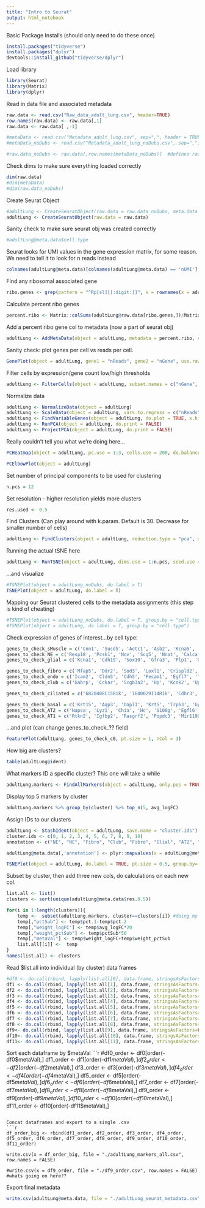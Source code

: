```yaml
---
title: "Intro to Seurat"
output: html_notebook
---
```


Basic Package Installs (should only need to do these once)
```r
install.packages("tidyverse")
install.packages("dplyr")
devtools::install_github("tidyverse/dplyr")
```

Load library
```r
library(Seurat)
library(Matrix)
library(dplyr)
```

Read in data file and associated metadata
```r
raw.data <- read.csv("Raw_data_adult_lung.csv", header=TRUE)
row.names(raw.data) <- raw.data[,1]
raw.data <- raw.data[ ,-1]

#metaData <- read.csv("Metadata_adult_lung.csv", sep=",", header = TRUE, row.names = 1)
#metaData_noDubs <- read.csv("Metadata_adult_lung_noDubs.csv", sep=",", header = TRUE, row.names = 1)

#raw.data_noDubs <- raw.data[,row.names(metaData_noDubs)]  #defines raw.data.less as ONLY cells found w/in metaData
```

Check dims to make sure everything loaded correctly
```r
dim(raw.data)
#dim(metaData)
#dim(raw.data_noDubs)
```

Create Seurat Object
```r
#adultLung <- CreateSeuratObject(raw.data = raw.data_noDubs, meta.data = metaData_noDubs)
adultLung <- CreateSeuratObject(raw.data = raw.data)
```

Sanity check to make sure seurat obj was created correctly
```r
#adultLung@meta.data$cell.type
```

Seurat looks for UMI values in the gene expression matrix, for some reason. We need to tell it to look for n reads instead 
```r
colnames(adultLung@meta.data)[colnames(adultLung@meta.data) == 'nUMI'] <- 'nReads'
```

Find any ribosomal associated gene
```r
ribo.genes <- grep(pattern = "^Rp[sl][[:digit:]]", x = rownames(x = adultLung@data), value = TRUE)
```

Calculate percent ribo genes
```r
percent.ribo <- Matrix::colSums(adultLung@raw.data[ribo.genes,])/Matrix::colSums(adultLung@raw.data)

```

Add a percent ribo gene col to metadata (now a part of seurat obj)
```r
adultLung <- AddMetaData(object = adultLung, metadata = percent.ribo, col.name = "percent.ribo")
```

Sanity check: plot genes per cell vs reads per cell.
```r
GenePlot(object = adultLung, gene1 = "nReads", gene2 = "nGene", use.raw=T)
```

Filter cells by expression/gene count low/high thresholds
```r
adultLung <- FilterCells(object = adultLung, subset.names = c("nGene", "nReads"), low.thresholds = c(500, 50000), high.thresholds = c(25000, 2000000))
```

Normalize data
```r
adultLung <- NormalizeData(object = adultLung)
adultLung <- ScaleData(object = adultLung, vars.to.regress = c("nReads", "percent.ribo","Rn45s"))
adultLung <- FindVariableGenes(object = adultLung, do.plot = TRUE, x.high.cutoff = Inf, y.cutoff = 0.5)
adultLung <- RunPCA(object = adultLung, do.print = FALSE)
adultLung <- ProjectPCA(object = adultLung, do.print = FALSE)
```

Really couldn’t tell you what we’re doing here…
```r
PCHeatmap(object = adultLung, pc.use = 1:3, cells.use = 200, do.balanced = TRUE, label.columns = FALSE, num.genes = 8)

PCElbowPlot(object = adultLung)

```

Set number of principal components to be used for clustering
```r
n.pcs = 12
```

Set resolution - higher resolution yields more clusters
```r
res.used <- 0.5
```

Find Clusters (Can play around with k.param. Default is 30. Decrease for smaller number of cells)
```r
adultLung <- FindClusters(object = adultLung, reduction.type = "pca", dims.use = 1:n.pcs, resolution = res.used, print.output = 0, save.SNN = TRUE, force.recalc = TRUE, k.param = 10)
```

Running the actual tSNE here
```r
adultLung <- RunTSNE(object = adultLung, dims.use = 1:n.pcs, seed.use = 10, perplexity=20)
```

…and visualize
```r
#TSNEPlot(object = adultLung_noDubs, do.label = T)
TSNEPlot(object = adultLung, do.label = T)
```

Mapping our Seurat clustered cells to the metadata assignments (this step is kind of cheating)
```r
#TSNEPlot(object = adultLung_noDubs, do.label = T, group.by = "cell.type")
#TSNEPlot(object = adultLung, do.label = T, group.by = "cell.type")
```

Check expression of genes of interest...by cell type:
```r
genes_to_check_sMuscle = c('Cnn1', 'Susd5', 'Actc1', 'Asb2', 'Kcna5', 'Ldb3', 'Myocd', 'Eln', 'Actg2', 'Acta2')
genes_to_check_NE = c('Resp18', 'Pcsk1', 'Nov', 'Scg5', 'Nnat', 'Calca', 'Ptprn', 'Slc35d3', 'Ascl1', 'Chga')
genes_to_check_glial = c('Kcna1', 'Cdh19', 'Sox10', 'Gfra3', 'Plp1', 'Gpr37l1', 'Art3', 'Rasgef1c', 'Kcna6', 'Gfap')

genes_to_check_fibro = c('Mfap5', 'Ddr2', 'Sod3', 'Loxl1', 'Crispld2', 'Bgn', 'Mgp', 'Eln', 'Pdgfra', 'Pdgfrb')
genes_to_check_endo = c('Icam2', 'Cldn5', 'Cdh5', 'Pecam1', 'Egfl7', 'Tie1', 'Mir126', 'Ctla2a', 'Tek', 'Flt1')
genes_to_check_club = c('Gabrp', 'Cckar', 'Scgb3a2', 'Hp', 'Kcnk2', 'Upk3a', 'Cldn10', 'Pon1', 'Cyp2f2', 'Scgb1a1')

genes_to_check_ciliated = c('6820408C15Rik', '1600029I14Rik', 'Cdhr3', 'Mapk15', 'Spef2', 'Ccdc108', 'Rgs22', 'Foxj1', 'Ccdc153', 'Tmem212')

genes_to_check_basal = c('Krt15', 'Aqp3', 'Dapl1', 'Krt5', 'Trp63', 'Gpr87', 'B3galt2', 'Defb1', 'Ccdc3', 'Krt14')
genes_to_check_AT2 = c('Napsa', 'Lyz1', 'Chia', 'Hc', 'S100g', 'Egfl6', 'Sftpc', 'Sftpb', 'Mlc1', 'Muc1')
genes_to_check_AT1 = c('Rtkn2', 'Igfbp2', 'Rasgrf2', 'Popdc3', 'Mir1199', 'Col4a3', 'Cdkn2b', 'Unc13d', 'Pdpn', 'Ager')

```

...and plot (can change genes_to_check_?? field)
```r
FeaturePlot(adultLung, genes_to_check_c0, pt.size = 1, nCol = 3)
```

How big are clusters? 
```r
table(adultLung@ident)
```

What markers ID a specific cluster? This one will take a while
```r
adultLung.markers <- FindAllMarkers(object = adultLung, only.pos = TRUE, min.pct = 0.25, thresh.use = 0.25)
```

Display top 5 markers by cluster
```r
adultLung.markers %>% group_by(cluster) %>% top_n(5, avg_logFC)
```

Assign IDs to our clusters
```r
adultLung <- StashIdent(object = adultLung, save.name = "cluster.ids")
cluster.ids <- c(0, 1, 2, 3, 4, 5, 6, 7, 8, 9, 10)
annotation <- c("NE", "NE", "Fibro", "Club", "Fibro", "Glial", "AT2", "Basal", "Endo", "AT1", "Ciliated")  

adultLung@meta.data[,'annotation'] <- plyr::mapvalues(x = adultLung@meta.data$cluster.ids, from = cluster.ids, to = annotation)

TSNEPlot(object = adultLung, do.label = TRUE, pt.size = 0.5, group.by='annotation')
```


Subset by cluster, then add three new cols, do calculations on each new col. 


```r
list.all <- list()
clusters <- sort(unique(adultLung@meta.data$res.0.5))

for(i in 1:length(clusters)){
    temp <-  subset(adultLung.markers, cluster==clusters[i]) #doing my subsetting here
    temp[,"pctSub"] <- temp$pct.1-temp$pct.2
    temp[,"weight_logFC"] <- temp$avg_logFC*20
    temp[,"weight_pctSub"] <- temp$pctSub*50
    temp[,"metaVal"] <- temp$weight_logFC+temp$weight_pctSub
    list.all[[i]] <-  temp
}
names(list.all) <- clusters

```

Read $list.all into individual (by cluster) data frames
```r

#df0 <- do.call(rbind, lapply(list.all[0], data.frame, stringsAsFactors=FALSE))
df1 <- do.call(rbind, lapply(list.all[1], data.frame, stringsAsFactors=FALSE))
df2 <- do.call(rbind, lapply(list.all[2], data.frame, stringsAsFactors=FALSE))
df3 <- do.call(rbind, lapply(list.all[3], data.frame, stringsAsFactors=FALSE))
df4 <- do.call(rbind, lapply(list.all[4], data.frame, stringsAsFactors=FALSE))
df5 <- do.call(rbind, lapply(list.all[5], data.frame, stringsAsFactors=FALSE))
df6 <- do.call(rbind, lapply(list.all[6], data.frame, stringsAsFactors=FALSE))
df7 <- do.call(rbind, lapply(list.all[7], data.frame, stringsAsFactors=FALSE))
df8 <- do.call(rbind, lapply(list.all[8], data.frame, stringsAsFactors=FALSE))
df9<- do.call(rbind, lapply(list.all[9], data.frame, stringsAsFactors=FALSE))
df10<- do.call(rbind, lapply(list.all[10], data.frame, stringsAsFactors=FALSE))
df11<- do.call(rbind, lapply(list.all[11], data.frame, stringsAsFactors=FALSE))
```

Sort each dataframe by $metaVal
```r
#df0_order <- df0[order(-df0$metaVal),]
df1_order <- df1[order(-df1$metaVal),]
df2_order <- df2[order(-df2$metaVal),]
df3_order <- df3[order(-df3$metaVal),]
df4_order <- df4[order(-df4$metaVal),]
df5_order <- df5[order(-df5$metaVal),]
df6_order <- df6[order(-df6$metaVal),]
df7_order <- df7[order(-df7$metaVal),]
df8_order <- df8[order(-df8$metaVal),]
df9_order <- df9[order(-df9$metaVal),]
df10_order <- df10[order(-df10$metaVal),]
df11_order <- df10[order(-df11$metaVal),]
```

Concat dataframes and export to a single .csv
```r

df_order_big <- rbind(df1_order, df2_order, df3_order, df4_order, df5_order, df6_order, df7_order, df8_order, df9_order, df10_order, df11_order)

write.csv(x = df_order_big, file = "./adultLung_markers_all.csv", row.names = FALSE)

#write.csv(x = df9_order, file = "./df9_order.csv", row.names = FALSE)  #whats going on here??
```


Export final metadata

```r
write.csv(adultLung@meta.data, file = "./adultLung_seurat_metadata.csv")
```

